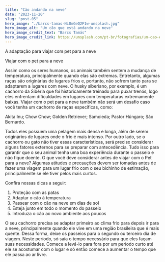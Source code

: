 ---
title: "Cão andando na neve"
date: "2023-11-20"
slug: "post-05"
hero_image: "./barcs-tamas-Ni8mGeQ2F1w-unsplash.jpg"
hero_image_alt: "Um cão que está andando na neve"
hero_image_credit_text: "Barcs Tamás"
hero_image_credit_link: https://unsplash.com/pt-br/fotografias/um-cao-que-esta-andando-na-neve-Ni8mGeQ2F1w?utm_content=creditCopyText&utm_medium=referral&utm_source=unsplash"
---

A adaptação para viajar com pet para a neve

Viajar com o pet para a neve

Assim como os seres humanos, os animais também sentem a mudança de temperatura, principalmente quando elas são extremas. 
Entretanto, algumas raças são originárias de lugares frios e, portanto, não sofrem tanto para se adaptarem a lugares com neve.
O husky siberiano, por exemplo, é um cachorro da Sibéria que foi historicamente treinado para puxar trenós, logo eles enfrentam dificuldades em lugares com temperaturas extremamente baixas.
Viajar com o pet para a neve também não será um desafio caso você tenha um cachorro de raças específicas, como:

Akita Inu;
Chow Chow;
Golden Retriever;
Samoieda;
Pastor Húngaro;
São Bernardo. 

Todos eles possuem uma pelagem mais densa e longa, além de serem originários de lugares onde o frio é mais intenso.
Por outro lado, se o cachorro ou gato não tiver essas características, será preciso considerar alguns fatores externos para se preparar com antecedência.
Tudo isso para garantir que o seu animal tenha uma boa experiência durante o passeio e não fique doente.
O que você deve considerar antes de viajar com o Pet para a neve?
Algumas atitudes e precauções devem ser tomadas antes de fazer uma viagem para um lugar frio com o seu bichinho de estimação, principalmente se ele tiver pelos mais curtos.

Confira nossas dicas a seguir:

1. Proteção com as patas
2. Adaptar o cão à temperatura
3. Passear com o cão na neve em dias de sol
4. Esteja junto em todo o momento do passeio
5. Introduza o cão ao novo ambiente aos poucos

O seu cachorro precisa se adaptar primeiro ao clima frio para depois ir para a neve, principalmente quando ele vive em uma região brasileira que é mais quente. 
Dessa forma, deixe os passeios para o segundo ou terceiro dia de viagem. Neste período, só saia o tempo necessário para que eles façam suas necessidades.
Comece a levá-lo para fora por um período curto até ele se acostumar com o lugar e só então comece a aumentar o tempo que ele passa ao ar livre.